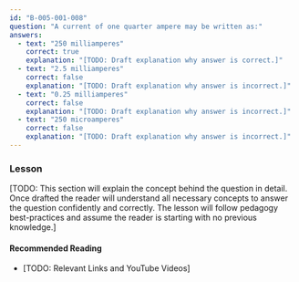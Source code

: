 ```yaml
---
id: "B-005-001-008"
question: "A current of one quarter ampere may be written as:"
answers:
  - text: "250 milliamperes"
    correct: true
    explanation: "[TODO: Draft explanation why answer is correct.]"
  - text: "2.5 milliamperes"
    correct: false
    explanation: "[TODO: Draft explanation why answer is incorrect.]"
  - text: "0.25 milliamperes"
    correct: false
    explanation: "[TODO: Draft explanation why answer is incorrect.]"
  - text: "250 microamperes"
    correct: false
    explanation: "[TODO: Draft explanation why answer is incorrect.]"
---
```


### Lesson

[TODO: This section will explain the concept behind the question in detail. Once drafted the reader will understand all necessary concepts to answer the question confidently and correctly. The lesson will follow pedagogy best-practices and assume the reader is starting with no previous knowledge.]

#### Recommended Reading

- [TODO: Relevant Links and YouTube Videos]
